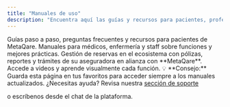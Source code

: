```yaml
---
title: "Manuales de uso"
description: "Encuentra aquí las guías y recursos para pacientes, profesionales, aseguradoras y mucho más dentro del ecosistema MetaQare."
---
```


<CardGroup cols={2}>
  <Card title="Pacientes" icon="user" href="/MANUAL_PACIENTE_QsaludUser/index">
    Guías paso a paso, preguntas frecuentes y recursos para pacientes de MetaQare.
  </Card>
  <Card title="Profesionales" icon="stethoscope" href="/MANUAL_PROFESIONAL_QsaludPro/index">
    Manuales para médicos, enfermería y staff sobre funciones y mejores prácticas.
  </Card>
  <Card title="Aseguradoras" icon="file-shield" href="/PORTAL_ASEGURADORAS_CLIENTES/index">
    Gestión de reservas en el ecosistema con pólizas, reportes y trámites de su aseguradora en alianza con **MetaQare**.
  </Card>
  <Card title="Videos Tutoriales" icon="video" href="/VIDEOS_TUTORIALES/index">
    Accede a videos y aprende visualmente cada función.
  </Card>
</CardGroup>

<Tip>
  💡 **Consejo:** Guarda esta página en tus favoritos para acceder siempre a los manuales actualizados.
</Tip>

<Note>
  ¿Necesitas ayuda? Revisa nuestra <a href="https://metaqare.ai/soporte" target="_blank">
  sección de soporte</a>

   o escríbenos desde el chat de la plataforma.
</Note>